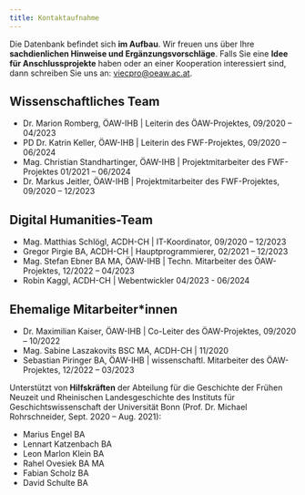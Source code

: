 ```yaml
---
title: Kontaktaufnahme
---
```

Die Datenbank befindet sich **im Aufbau**. Wir freuen uns über Ihre **sachdienlichen Hinweise und Ergänzungsvorschläge**. Falls Sie eine **Idee für Anschlussprojekte** haben oder an einer Kooperation interessiert sind, dann schreiben Sie uns an: [viecpro@oeaw.ac.at](mailto:viecpro@oeaw.ac.at).

## Wissenschaftliches Team

* Dr. Marion Romberg, ÖAW-IHB | Leiterin des ÖAW-Projektes, 09/2020 – 04/2023
* PD Dr. Katrin Keller, ÖAW-IHB | Leiterin des FWF-Projektes, 09/2020 – 06/2024
* Mag. Christian Standhartinger, ÖAW-IHB | Projektmitarbeiter des FWF-Projektes 01/2021 – 06/2024
* Dr. Markus Jeitler, ÖAW-IHB | Projektmitarbeiter des FWF-Projektes, 09/2020 – 12/2023

## Digital Humanities-Team

* Mag. Matthias Schlögl, ACDH-CH | IT-Koordinator, 09/2020 – 12/2023
* Gregor Pirgie BA, ACDH-CH | Hauptprogrammierer, 02/2021 – 12/2023
* Mag. Stefan Ebner BA MA, ÖAW-IHB | Techn. Mitarbeiter des ÖAW-Projektes, 12/2022 – 04/2023
* Robin Kaggl, ACDH-CH | Webentwickler 04/2023 - 06/2024

## Ehemalige Mitarbeiter\*innen

* Dr. Maximilian Kaiser, ÖAW-IHB | Co-Leiter des ÖAW-Projektes, 09/2020 – 10/2022
* Mag. Sabine Laszakovits BSC MA, ACDH-CH | 11/2020
* Sebastian Piringer BA, ÖAW-IHB | wissenschaftl. Mitarbeiter des ÖAW-Projektes, 12/2022 – 03/2023

Unterstützt von **Hilfskräften** der Abteilung für die Geschichte der Frühen Neuzeit und Rheinischen Landesgeschichte des Instituts für Geschichtswissenschaft der Universität Bonn (Prof. Dr. Michael Rohrschneider, Sept. 2020 – Aug. 2021):

* Marius Engel BA
* Lennart Katzenbach BA
* Leon Marlon Klein BA
* Rahel Ovesiek BA MA
* Fabian Scholz BA
* David Schulte BA
